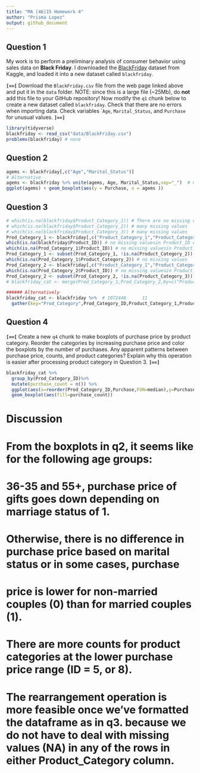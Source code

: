```yaml
---
title: "MA [46]15 Homework 4"
author: "Prisma Lopez"
output: github_document
---
```


## Question 1
My work is to perform a preliminary analysis of consumer behavior using sales
data on **Black Friday**. I downloaded the
[BlackFriday](https://www.kaggle.com/mehdidag/black-friday) dataset from Kaggle,
and loaded it into a new dataset called `blackfriday`.

**`[==[`**
Download the `BlackFriday.csv` file from the web page linked above
and put it in the `data` folder. NOTE: since this is a large file (~25Mb), do
**not** add this file to your GitHub repository!
Now modify the `q1` chunk below to create a new dataset called `blackfriday`.
Check that there are no errors when importing data. Check variables
``Age`, `Marital_Status`, and `Purchase` for unusual values.
**`]==]`**

```r
library(tidyverse)
blackfriday <- read_csv("data/BlackFriday.csv")
problems(blackfriday) # none
```


## Question 2

```r
agems <- blackfriday[,c("Age","Marital_Status")]
# Alternative
agems <- blackfriday %>% unite(agems, Age, Marital_Status,sep="_")  # make sure you get the breakdown of marital status by age group
ggplot(agems) + geom_boxplot(aes(y = Purchase, x = agems ))


```


## Question 3



```r
# which(is.na(blackfriday$Product_Category_1)) # There are no missing values in this column
# which(is.na(blackfriday$Product_Category_2)) # many missing values
# which(is.na(blackfriday$Product_Category_3)) # many missing values 
Prod_Category_1 <- blackfriday[,c("Product_Category_1","Product_Category_2","Product_ID")]
which(is.na(blackfriday$Product_ID)) # no missing valuesin Product_ID column 
which(is.na(Prod_Category_1$Product_ID)) # no missing valuesin Product_ID column 
Prod_Category_1 <- subset(Prod_Category_1, !is.na(Product_Category_2)) # 370591      3
which(is.na(Prod_Category_1$Product_Category_2)) # no missing values 
Prod_Category_2 <- blackfriday[,c("Product_Category_1","Product_Category_3","Product_ID")]
which(is.na(Prod_Category_2$Product_ID)) # no missing valuesin Product_ID column 
Prod_Category_2 <- subset(Prod_Category_2, !is.na(Product_Category_3)) # 164278      3
# blackfriday_cat <- merge(Prod_Category_1,Prod_Category_2,by=c("Product_ID")) Takes too long

###### Alternatively
blackfriday_cat <- blackfriday %>%  # 1072446      11
  gather(key="Prod_Category",Prod_Category_ID,Product_Category_1,Product_Category_2, Product_Category_3, na.rm=TRUE)

```


## Question 4

**`[==[`**
Create a new `q4` chunk to make boxplots of purchase price by product category.
Reorder the categories by increasing purchase price and color the boxplots by
the number of purchases. Any apparent patterns between purchase price, counts,
and product categories? Explain why this operation is easier after processing
product category in Question 3.
**`]==]`**
```r
blackfriday_cat %>% 
  group_by(Prod_Category_ID)%>%
  mutate(purchase_count = n()) %>%
  ggplot(aes(x=reorder(Prod_Category_ID,Purchase,FUN=median),y=Purchase))+
  geom_boxplot(aes(fill=purchase_count))

```


# Discussion
# From the boxplots in q2, it seems like for the following age groups:
# 36-35 and 55+, purchase price of gifts goes down depending on marriage status of 1.
# Otherwise, there is no difference in purchase price based on marital status or in some cases, purchase 
# price is lower for non-married couples (0) than for married couples (1). 
# There are more counts for product categories at the lower purchase price range (ID = 5, or 8). 
# The rearrangement operation is more feasible once we've formatted the dataframe as in q3. because we do not have to deal with missing values (NA) in any of the rows in either Product_Category column.

